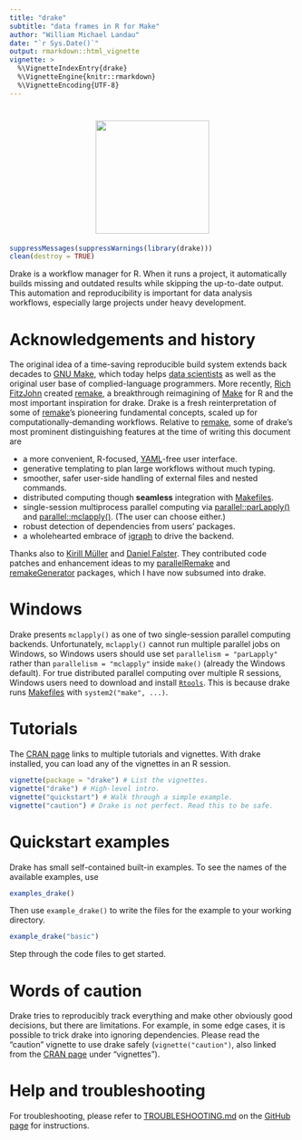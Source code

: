 ```yaml
---
title: "drake"
subtitle: "data frames in R for Make"
author: "William Michael Landau"
date: "`r Sys.Date()`"
output: rmarkdown::html_vignette
vignette: >
  %\VignetteIndexEntry{drake}
  %\VignetteEngine{knitr::rmarkdown}
  %\VignetteEncoding{UTF-8}
---
```


<h1 align="center">
  <img width="200" src="../inst/logo.png" alt="" style = "border: none">
</h1>

```r
suppressMessages(suppressWarnings(library(drake)))
clean(destroy = TRUE)
```

Drake is a workflow manager for R. When it runs a project, it automatically builds missing and outdated results while skipping the up-to-date output. This automation and reproducibility is important for data analysis workflows, especially large projects under heavy development.

# Acknowledgements and history

The original idea of a time-saving reproducible build system extends back decades to [GNU Make](http://kbroman.org/minimal_make/), which today helps [data scientists](http://blog.kaggle.com/2012/10/15/make-for-data-scientists/) as well as the original user base of complied-language programmers. More recently, [Rich FitzJohn](http://richfitz.github.io/) created [remake](https://github.com/richfitz/remake), a breakthrough reimagining of [Make](http://kbroman.org/minimal_make/) for R and the most important inspiration for drake. Drake is a fresh reinterpretation of some of  [remake](https://github.com/richfitz/remake)'s pioneering fundamental concepts, scaled up for computationally-demanding workflows. Relative to [remake](https://github.com/richfitz/remake), some of drake's most prominent distinguishing features at the time of writing this document are

- a more convenient, R-focused, [YAML](http://yaml.org/)-free user interface.
- generative templating to plan large workflows without much typing.
- smoother, safer user-side handling of external files and nested commands.
- distributed computing though **seamless** integration with [Makefiles](http://kbroman.org/minimal_make/).
- single-session multiprocess parallel computing via [parallel::parLapply()](https://stat.ethz.ch/R-manual/R-devel/library/parallel/html/clusterApply.html) and [parallel::mclapply()](https://stat.ethz.ch/R-manual/R-devel/library/parallel/html/mclapply.html). (The user can choose either.)
- robust detection of dependencies from users' packages.
- a wholehearted embrace of [igraph](http://igraph.org/r/) to drive the backend.

Thanks also to [Kirill M&uuml;ller](http://krlmlr.github.io/) and [Daniel Falster](http://danielfalster.com/). They contributed code patches and enhancement ideas to my [parallelRemake](https://github.com/wlandau/parallelRemake) and [remakeGenerator](https://github.com/wlandau/remakeGenerator) packages, which I have now subsumed into drake.

# Windows

Drake presents `mclapply()` as one of two single-session parallel computing backends. Unfortunately, `mclapply()` cannot run multiple parallel jobs on Windows, so Windows users should use set `parallelism = "parLapply"` rather than `parallelism = "mclapply"` inside `make()` (already the Windows default). For true distributed parallel computing over multiple R sessions, Windows users need to download and install [`Rtools`](https://cran.r-project.org/bin/windows/Rtools/). This is because drake runs [Makefiles](http://kbroman.org/minimal_make/) with `system2("make", ...)`.

# Tutorials

The [CRAN page](https://CRAN.R-project.org/package=drake) links to multiple tutorials and vignettes. With drake installed, you can load any of the vignettes 
in an R session.

```r
vignette(package = "drake") # List the vignettes.
vignette("drake") # High-level intro.
vignette("quickstart") # Walk through a simple example.
vignette("caution") # Drake is not perfect. Read this to be safe.
```

# Quickstart examples

Drake has small self-contained built-in examples. To see the names of the available examples, use

```r
examples_drake()
```

Then use `example_drake()` to write the files for the example to your working directory.

```r
example_drake("basic")
```

Step through the code files to get started.

# Words of caution

Drake tries to reproducibly track everything and make other obviously good decisions, but there are limitations. For example, in some edge cases, it is possible to trick drake into ignoring dependencies. Please read the "caution" vignette to use drake safely (`vignette("caution")`, also linked from the [CRAN page](https://CRAN.R-project.org/package=drake) under "vignettes").

# Help and troubleshooting

For troubleshooting, please refer to [TROUBLESHOOTING.md](https://github.com/wlandau-lilly/drake/blob/master/TROUBLESHOOTING.md) on the [GitHub page](https://github.com/wlandau-lilly/drake) for instructions.
